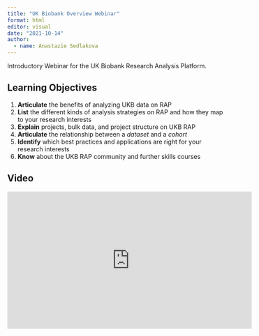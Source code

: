 ```yaml
---
title: "UK Biobank Overview Webinar"
format: html
editor: visual
date: "2021-10-14"
author:
  - name: Anastazie Sedlakova
---
```


Introductory Webinar for the UK Biobank Research Analysis Platform.

## Learning Objectives

1.  **Articulate** the benefits of analyzing UKB data on RAP
2.  **List** the different kinds of analysis strategies on RAP and how they map to your research interests
3.  **Explain** projects, bulk data, and project structure on UKB RAP
4.  **Articulate** the relationship between a *dataset* and a *cohort*
5.  **Identify** which best practices and applications are right for your research interests
6.  **Know** about the UKB RAP community and further skills courses

## Video

<iframe width="560" height="315" src="https://www.youtube.com/embed/sVsEfE7J_QU" title="YouTube video player" frameborder="0" allow="accelerometer; autoplay; clipboard-write; encrypted-media; gyroscope; picture-in-picture" allowfullscreen>

</iframe>
